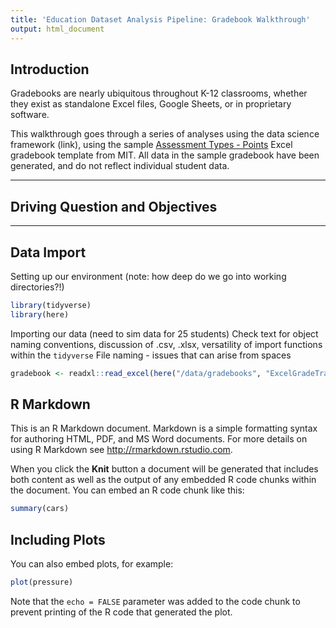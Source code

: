 ```yaml
---
title: 'Education Dataset Analysis Pipeline: Gradebook Walkthrough'
output: html_document
---
```

## Introduction
Gradebooks are nearly ubiquitous throughout K-12 classrooms, whether they exist as standalone Excel files, Google Sheets, or in proprietary software. 

This walkthrough goes through a series of analyses using the data science framework (link), using the sample [Assessment Types - Points](http://web.mit.edu/jabbott/www/excelgradetracker.html) Excel gradebook template from MIT. All data in the sample gradebook have been generated, and do not reflect individual student data.

*** 

## Driving Question and Objectives

***

## Data Import
Setting up our environment (note: how deep do we go into working directories?!)
```r
library(tidyverse)
library(here)
```

Importing our data (need to sim data for 25 students)
Check text for object naming conventions, discussion of .csv, .xlsx, versatility of import functions within the `tidyverse`
File naming - issues that can arise from spaces
```r
gradebook <- readxl::read_excel(here("/data/gradebooks", "ExcelGradeTrackerAssessmentTypePoints_SIMDATA_01.xlsx"))
```

## R Markdown

This is an R Markdown document. Markdown is a simple formatting syntax for authoring HTML, PDF, and MS Word documents. For more details on using R Markdown see <http://rmarkdown.rstudio.com>.

When you click the **Knit** button a document will be generated that includes both content as well as the output of any embedded R code chunks within the document. You can embed an R code chunk like this:

```r
summary(cars)
```

## Including Plots

You can also embed plots, for example:

```r
plot(pressure)
```

Note that the `echo = FALSE` parameter was added to the code chunk to prevent printing of the R code that generated the plot.
